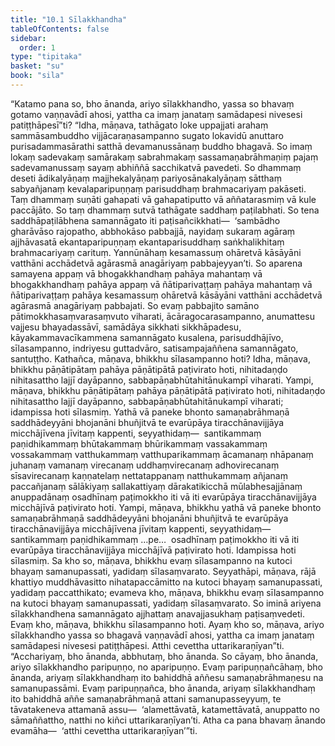 ```yaml
---
title: "10.1 Sīlakkhandha"
tableOfContents: false
sidebar:
  order: 1
type: "tipitaka"
basket: "su"
book: "sila"
---
```



<DynamicBreadcrumb />

<Division number="450" book="sila">

<Paragraph number="777" book="sila">
“Katamo pana so, bho ānanda, ariyo sīlakkhandho, yassa so bhavaṃ gotamo vaṇṇavādī ahosi, yattha ca imaṃ janataṃ samādapesi nivesesi patiṭṭhāpesī”ti?
</Paragraph>

<Paragraph number="778" book="sila">
“Idha, māṇava, tathāgato loke uppajjati arahaṃ sammāsambuddho vijjācaraṇasampanno sugato lokavidū anuttaro purisadammasārathi satthā devamanussānaṃ buddho bhagavā. So imaṃ lokaṃ sadevakaṃ samārakaṃ sabrahmakaṃ sassamaṇabrāhmaṇiṃ pajaṃ sadevamanussaṃ sayaṃ abhiññā sacchikatvā pavedeti. So dhammaṃ deseti ādikalyāṇaṃ majjhekalyāṇaṃ pariyosānakalyāṇaṃ sātthaṃ sabyañjanaṃ kevalaparipuṇṇaṃ parisuddhaṃ brahmacariyaṃ pakāseti. Taṃ dhammaṃ suṇāti gahapati vā gahapatiputto vā aññatarasmiṃ vā kule paccājāto. So taṃ dhammaṃ sutvā tathāgate saddhaṃ paṭilabhati. So tena saddhāpaṭilābhena samannāgato iti paṭisañcikkhati—  ‘sambādho gharāvāso rajopatho, abbhokāso pabbajjā, nayidaṃ sukaraṃ agāraṃ ajjhāvasatā ekantaparipuṇṇaṃ ekantaparisuddhaṃ saṅkhalikhitaṃ brahmacariyaṃ carituṃ. Yannūnāhaṃ kesamassuṃ ohāretvā kāsāyāni vatthāni acchādetvā agārasmā anagāriyaṃ pabbajeyyan’ti. So aparena samayena appaṃ vā bhogakkhandhaṃ pahāya mahantaṃ vā bhogakkhandhaṃ pahāya appaṃ vā ñātiparivaṭṭaṃ pahāya mahantaṃ vā ñātiparivaṭṭaṃ pahāya kesamassuṃ ohāretvā kāsāyāni vatthāni acchādetvā agārasmā anagāriyaṃ pabbajati. So evaṃ pabbajito samāno pātimokkhasaṃvarasaṃvuto viharati, ācāragocarasampanno, anumattesu vajjesu bhayadassāvī, samādāya sikkhati sikkhāpadesu, kāyakammavacīkammena samannāgato kusalena, parisuddhājīvo, sīlasampanno, indriyesu guttadvāro, satisampajaññena samannāgato, santuṭṭho.
</Paragraph>

</Division>
<Division number="451" book="sila">

<Paragraph number="779" book="sila">
Kathañca, māṇava, bhikkhu sīlasampanno hoti? Idha, māṇava, bhikkhu pāṇātipātaṃ pahāya pāṇātipātā paṭivirato hoti, nihitadaṇḍo nihitasattho lajjī dayāpanno, sabbapāṇabhūtahitānukampī viharati. Yampi, māṇava, bhikkhu pāṇātipātaṃ pahāya pāṇātipātā paṭivirato hoti, nihitadaṇḍo nihitasattho lajjī dayāpanno, sabbapāṇabhūtahitānukampī viharati; idampissa hoti sīlasmiṃ.
</Paragraph>

<Paragraph number="780" book="sila">
Yathā vā paneke bhonto samaṇabrāhmaṇā saddhādeyyāni bhojanāni bhuñjitvā te evarūpāya tiracchānavijjāya micchājīvena jīvitaṃ kappenti, seyyathidaṃ—  santikammaṃ paṇidhikammaṃ bhūtakammaṃ bhūrikammaṃ vassakammaṃ vossakammaṃ vatthukammaṃ vatthuparikammaṃ ācamanaṃ nhāpanaṃ juhanaṃ vamanaṃ virecanaṃ uddhaṃvirecanaṃ adhovirecanaṃ sīsavirecanaṃ kaṇṇatelaṃ nettatappanaṃ natthukammaṃ añjanaṃ paccañjanaṃ sālākiyaṃ sallakattiyaṃ dārakatikicchā mūlabhesajjānaṃ anuppadānaṃ osadhīnaṃ paṭimokkho iti vā iti evarūpāya tiracchānavijjāya micchājīvā paṭivirato hoti. Yampi, māṇava, bhikkhu yathā vā paneke bhonto samaṇabrāhmaṇā saddhādeyyāni bhojanāni bhuñjitvā te evarūpāya tiracchānavijjāya micchājīvena jīvitaṃ kappenti, seyyathidaṃ—  santikammaṃ paṇidhikammaṃ …pe…  osadhīnaṃ paṭimokkho iti vā iti evarūpāya tiracchānavijjāya micchājīvā paṭivirato hoti. Idampissa hoti sīlasmiṃ.
</Paragraph>

</Division>
<Division number="452" book="sila">

<Paragraph number="781" book="sila">
Sa kho so, māṇava, bhikkhu evaṃ sīlasampanno na kutoci bhayaṃ samanupassati, yadidaṃ sīlasaṃvarato. Seyyathāpi, māṇava, rājā khattiyo muddhāvasitto nihatapaccāmitto na kutoci bhayaṃ samanupassati, yadidaṃ paccatthikato; evameva kho, māṇava, bhikkhu evaṃ sīlasampanno na kutoci bhayaṃ samanupassati, yadidaṃ sīlasaṃvarato. So iminā ariyena sīlakkhandhena samannāgato ajjhattaṃ anavajjasukhaṃ paṭisaṃvedeti. Evaṃ kho, māṇava, bhikkhu sīlasampanno hoti.
</Paragraph>

</Division>
<Division number="453" book="sila">

<Paragraph number="782" book="sila">
Ayaṃ kho so, māṇava, ariyo sīlakkhandho yassa so bhagavā vaṇṇavādī ahosi, yattha ca imaṃ janataṃ samādapesi nivesesi patiṭṭhāpesi. Atthi cevettha uttarikaraṇīyan”ti.
</Paragraph>

<Paragraph number="783" book="sila">
“Acchariyaṃ, bho ānanda, abbhutaṃ, bho ānanda. So cāyaṃ, bho ānanda, ariyo sīlakkhandho paripuṇṇo, no aparipuṇṇo. Evaṃ paripuṇṇañcāhaṃ, bho ānanda, ariyaṃ sīlakkhandhaṃ ito bahiddhā aññesu samaṇabrāhmaṇesu na samanupassāmi. Evaṃ paripuṇṇañca, bho ānanda, ariyaṃ sīlakkhandhaṃ ito bahiddhā aññe samaṇabrāhmaṇā attani samanupasseyyuṃ, te tāvatakeneva attamanā assu—  ‘alamettāvatā, katamettāvatā, anuppatto no sāmaññattho, natthi no kiñci uttarikaraṇīyan’ti. Atha ca pana bhavaṃ ānando evamāha—  ‘atthi cevettha uttarikaraṇīyan’”ti.
</Paragraph>
</Division>